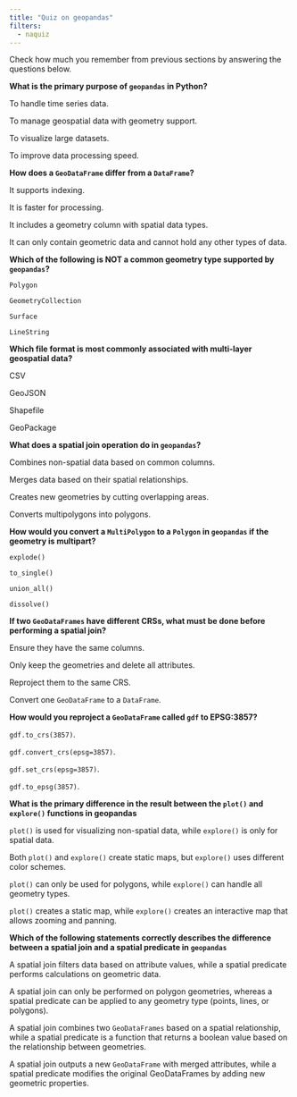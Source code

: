 ```yaml
---
title: "Quiz on geopandas"
filters:
  - naquiz
---
```


Check how much you remember from previous sections by answering the questions below.

:::::{.question}
**What is the primary purpose of `geopandas` in Python?**

::::{.choices}

:::{.choice}
To handle time series data.
:::

:::{.choice.correct-choice}
To manage geospatial data with geometry support.
:::

:::{.choice}
To visualize large datasets.
:::

:::{.choice}
To improve data processing speed.
:::

::::
:::::

:::::{.question}
**How does a `GeoDataFrame` differ from a `DataFrame`?**

::::{.choices}

:::{.choice}
It supports indexing.
:::

:::{.choice}
It is faster for processing.
:::

:::{.choice .correct-choice}
It includes a geometry column with spatial data types.
:::

:::{.choice}
It can only contain geometric data and cannot hold any other types of data.
:::

::::
:::::

:::::{.question}
**Which of the following is NOT a common geometry type supported by `geopandas`?**

::::{.choices}

:::{.choice}
`Polygon`
:::

:::{.choice}
`GeometryCollection`
:::

:::{.choice .correct-choice}
`Surface`
:::

:::{.choice}
`LineString`
:::

::::
:::::

:::::{.question}
**Which file format is most commonly associated with multi-layer geospatial data?**

::::{.choices}

:::{.choice}
CSV
:::

:::{.choice}
GeoJSON
:::

:::{.choice}
Shapefile
:::

:::{.choice .correct-choice}
GeoPackage
:::

::::
:::::

:::::{.question}
**What does a spatial join operation do in `geopandas`?**

::::{.choices}

:::{.choice}
Combines non-spatial data based on common columns.
:::

:::{.choice .correct-choice}
Merges data based on their spatial relationships.
:::

:::{.choice}
Creates new geometries by cutting overlapping areas.
:::

:::{.choice}
Converts multipolygons into polygons.
:::

::::
:::::

:::::{.question}
**How would you convert a `MultiPolygon` to a `Polygon` in `geopandas` if the geometry is multipart?**

::::{.choices}

:::{.choice .correct-choice}
`explode()`
:::

:::{.choice}
`to_single()`
:::

:::{.choice}
`union_all()`
:::

:::{.choice}
`dissolve()`
:::

::::
:::::

:::::{.question}
**If two `GeoDataFrames` have different CRSs, what must be done before performing a spatial join?**

::::{.choices}

:::{.choice}
Ensure they have the same columns.
:::

:::{.choice}
Only keep the geometries and delete all attributes.
:::

:::{.choice .correct-choice}
Reproject them to the same CRS.
:::

:::{.choice}
Convert one `GeoDataFrame` to a `DataFrame`.
:::

::::
:::::

:::::{.question}
**How would you reproject a `GeoDataFrame` called `gdf` to EPSG:3857?**

::::{.choices .correct-choice}

:::{.choice}
`gdf.to_crs(3857)`.
:::

:::{.choice}
`gdf.convert_crs(epsg=3857)`.
:::

:::{.choice}
`gdf.set_crs(epsg=3857)`.
:::

:::{.choice}
`gdf.to_epsg(3857)`.
:::

::::
:::::

:::::{.question}
**What is the primary difference in the result between the `plot()` and `explore()` functions in geopandas**

::::{.choices}

:::{.choice}
`plot()` is used for visualizing non-spatial data, while `explore()` is only for spatial data.
:::

:::{.choice}
Both `plot()` and `explore()` create static maps, but `explore()` uses different color schemes.
:::

:::{.choice}
`plot()` can only be used for polygons, while `explore()` can handle all geometry types.
:::

:::{.choice.correct-choice}
`plot()` creates a static map, while `explore()` creates an interactive map that allows zooming and panning.
:::

::::
:::::



:::::{.question}
**Which of the following statements correctly describes the difference between a spatial join and a spatial predicate in `geopandas`**

::::{.choices}

:::{.choice}
A spatial join filters data based on attribute values, while a spatial predicate performs calculations on geometric data.
:::

:::{.choice}
A spatial join can only be performed on polygon geometries, whereas a spatial predicate can be applied to any geometry type (points, lines, or polygons).
:::

:::{.choice .correct-choice}
A spatial join combines two `GeoDataFrames` based on a spatial relationship, while a spatial predicate is a function that returns a boolean value based on the relationship between geometries.
:::

:::{.choice}
A spatial join outputs a new `GeoDataFrame` with merged attributes, while a spatial predicate modifies the original GeoDataFrames by adding new geometric properties.
:::

::::
:::::


